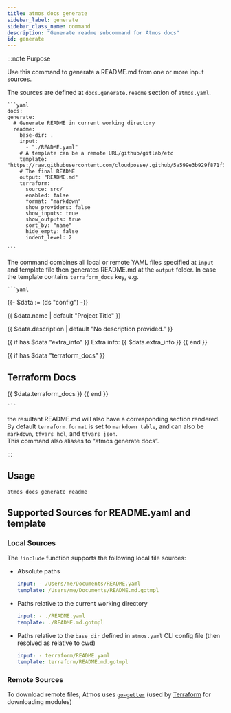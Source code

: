 ```yaml
---
title: atmos docs generate
sidebar_label: generate
sidebar_class_name: command
description: "Generate readme subcommand for Atmos docs"
id: generate
---
```


:::note Purpose

Use this command to generate a README.md from one or more input sources.  

<Screengrab title="atmos docs generate readme --help" slug="atmos-docs-generate-readme--help" />

The sources are defined at `docs.generate.readme` section of `atmos.yaml`.

    ```yaml
    docs:
    generate:
      # Generate README in current working directory
      readme:
        base-dir: .
        input:
          - "./README.yaml"
        # A template can be a remote URL/github/gitlab/etc 
        template:  "https://raw.githubusercontent.com/cloudposse/.github/5a599e3b929f871f333cb9681a721d26b237d8de/README.md.gotmpl"
        # The final README
        output: "README.md"
        terraform:
          source: src/
          enabled: false
          format: "markdown"
          show_providers: false
          show_inputs: true
          show_outputs: true
          sort_by: "name"
          hide_empty: false
          indent_level: 2

    ```

The command combines all local or remote YAML files specified at `input` and template file then generates README.md at the `output` folder. In case the template contains `terraform_docs` key, e.g.  

    ```yaml
{{- $data := (ds "config") -}}

{{ $data.name | default "Project Title" }}

{{ $data.description | default "No description provided." }}

{{ if has $data "extra_info" }}
Extra info: {{ $data.extra_info }}
{{ end }}

{{ if has $data "terraform_docs" }}
## Terraform Docs
{{ $data.terraform_docs }}
{{ end }}

    ```
the resultant README.md will also have a corresponding section rendered. By default `terraform.format` is set to `markdown table`, and can also be `markdown`, `tfvars hcl`, and `tfvars json`.  
This command also aliases to “atmos generate docs”.

:::

## Usage

```shell
atmos docs generate readme

``` 
## Supported Sources for README.yaml and template

### Local Sources

The `!include` function supports the following local file sources:
  - Absolute paths
    ```yaml
    input: - /Users/me/Documents/README.yaml
    template: /Users/me/Documents/README.md.gotmpl
    ```

  - Paths relative to the current working directory
    ```yaml
    input: - ./README.yaml
    template: ./README.md.gotmpl
    ```

  - Paths relative to the `base_dir` defined in `atmos.yaml` CLI config file (then resolved as relative to cwd)
    ```yaml
    input: - terraform/README.yaml
    template: terraform/README.md.gotmpl
    ```

### Remote Sources

To download remote files, Atmos uses [`go-getter`](https://github.com/hashicorp/go-getter)
(used by [Terraform](https://www.terraform.io/) for downloading modules)

